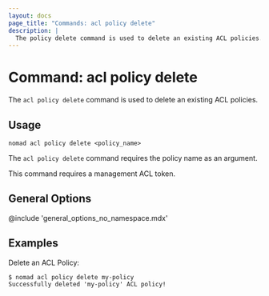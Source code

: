 ```yaml
---
layout: docs
page_title: "Commands: acl policy delete"
description: |
  The policy delete command is used to delete an existing ACL policies.
---
```


# Command: acl policy delete

The `acl policy delete` command is used to delete an existing ACL policies.

## Usage

```plaintext
nomad acl policy delete <policy_name>
```

The `acl policy delete` command requires the policy name as an argument.

This command requires a management ACL token.

## General Options

@include 'general_options_no_namespace.mdx'

## Examples

Delete an ACL Policy:

```shell-session
$ nomad acl policy delete my-policy
Successfully deleted 'my-policy' ACL policy!
```
